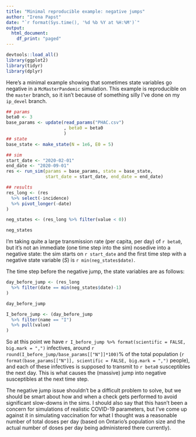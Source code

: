 ```yaml
---
title: "Minimal reproducible example: negative jumps"
author: "Irena Papst"
date: "`r format(Sys.time(), '%d %b %Y at %H:%M')`"
output: 
  html_document:
    df_print: "paged"
---
```


```r
devtools::load_all()
library(ggplot2)
library(tidyr)
library(dplyr)
```

Here's a minimal example showing that sometimes state variables go negative in a `McMasterPandemic` simulation. This example is reproducible on the `master` branch, so it isn't because of something silly I've done on my `ip_devel` branch.

```r
## params
beta0 <- 3
base_params <- update(read_params("PHAC.csv")
                      , beta0 = beta0
                      )
## state
base_state <- make_state(N = 1e6, E0 = 5)

## sim
start_date <- "2020-02-01"
end_date <- "2020-09-01"
res <- run_sim(params = base_params, state = base_state, 
               start_date = start_date, end_date = end_date)

## results
res_long <- (res 
  %>% select(-incidence)
  %>% pivot_longer(-date)
)

neg_states <- (res_long %>% filter(value < 0))

neg_states
```

I'm taking quite a large transmission rate (per capita, per day) of `r beta0`, but it's not an immediate (one time step into the sim) nosedive into a negative state: the sim starts on `r start_date` and the first time step with a negative state variable ($S$) is `r min(neg_states$date)`. 

The time step before the negative jump, the state variables are as follows:

```r
day_before_jump <- (res_long
  %>% filter(date == min(neg_states$date)-1) 
)

day_before_jump
```

```r
I_before_jump <- (day_before_jump 
  %>% filter(name == "I") 
  %>% pull(value)
)
```

So at this point we have `r I_before_jump %>% format(scientific = FALSE, big.mark = ",")` infectives, around `r round(I_before_jump/base_params[["N"]]*100)`% of the total population (`r format(base_params[["N"]], scientific = FALSE, big.mark = ",")` people), and each of these infectives is supposed to transmit to `r beta0` susceptibles the next day. This is what causes the (massive) jump into negative susceptibles at the next time step.

The negative jump issue shouldn't be a difficult problem to solve, but we should be smart about how and when a check gets performed to avoid significant slow-downs in the sims. I should also say that this hasn't been a concern for simulations of realistic COVID-19 parameters, but I've come up against it in simulating vaccination for what I thought was a reasonable number of total doses per day (based on Ontario's population size and the actual number of doses per day being administered there currently).
